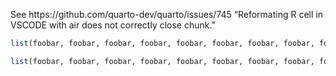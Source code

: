 See https://github.com/quarto-dev/quarto/issues/745 "Reformating R cell in VSCODE with air does not correctly close chunk."

```r
list(foobar, foobar, foobar, foobar, foobar, foobar, foobar, foobar, foobar, foobar, foobar, foobar)
```

```r

list(foobar, foobar, foobar, foobar, foobar, foobar, foobar, foobar, foobar, foobar, foobar, foobar)

```
